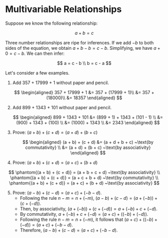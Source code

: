 # Multivariable Relationships

Suppose we know the following relationship:

$$
	a + b = c
$$

Three number relationships are ripe for inferences. If we add ${ -b }$ to
both sides of the equation, we obtain ${ a + b - b = c - b }$. Simplifying,
we have ${ a + 0 = c - b }$. We can then infer:

$$
	a = c - b \\
	b = c - a
$$

Let's consider a few examples.

1. Add 357 + 17999 + 1 without paper and pencil.

$$
\begin{aligned}
	357 + 17999 + 1 &= 357 + (17999 + 1)\\
	&= 357 + (18000)\\
	&= 18357
\end{aligned}
$$

2. Add 899 + 1343 + 101 without paper and pencil.

   $$
    \begin{aligned}
   		899 + 1343 + 101 &= (899 + 1) + 1343 + (101 - 1) \\
   		&= (900) + 1343 + (100) \\
   		&= (1000) + 1343 \\
   		&= 2343
    \end{aligned}
   $$

3. Prove: ${ (a + b) + (c + d) = (a + d) + (b + c) }$

   $$
   \begin{aligned}
   	(a + b) + (c + d) &= (a + d + b + c) ~\text{by commutativity} \\
   	&= (a + d) + (b + c) ~\text{by associativity}
   \end{aligned}
   $$

4. Prove: ${ (a + b) + (c + d) = (a + c) + (b + d) }$

$$
\phantom{(a + b) + (c + d)} = (a + b + c + d) ~\text{by associativity} \\
\phantom{(a + b) + (c + d)} = (a + c + b + d) ~\text{by commutativity} \\
\phantom{(a + b) + (c + d)} = (a + c) + (b + d) ~\text{by associativity}
$$

5. Prove: ${(a - b) + (c - d) = (a + c) + (-b - d).}$
   - Following the rule ${n - m = n + (-m),}$
     ${(a - b) + (c - d) = (a + (-b)) + (c + (-d))}$.
   - Then, by associativity,
     ${(a + (-b)) + (c + (-d)) = a + (-b) + c + (-d)}$.
   - By commutativity, ${a + (-b) + c + (-d) = (a + c) + ((-b) + (-d)).}$
   - Following the rule ${n - m = n + (-m)}$, it follows that
     ${(a + c) + ((-b) + (-d)) = (a + c) + (-b - d).}$
   - Therefore, ${(a - b) + (c - d) = (a + c) + (-b - d).}$
